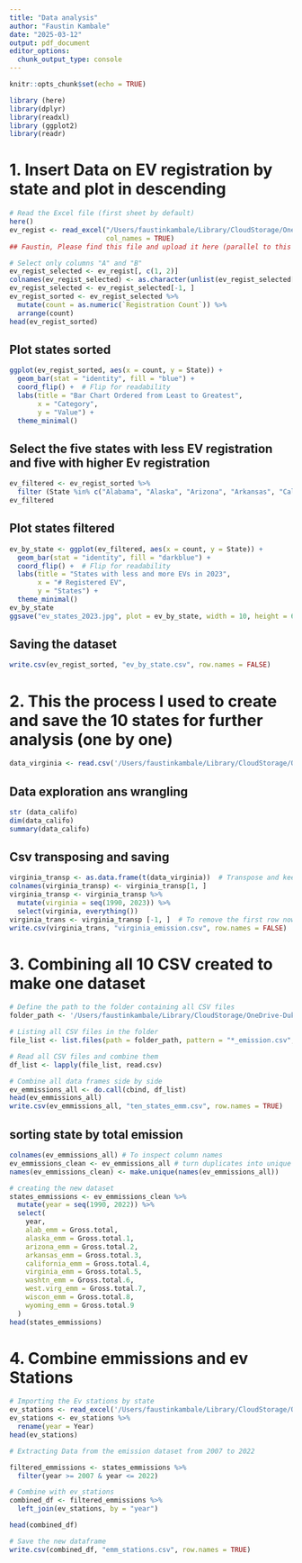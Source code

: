 ```yaml
---
title: "Data analysis"
author: "Faustin Kambale"
date: "2025-03-12"
output: pdf_document
editor_options: 
  chunk_output_type: console
---
```


```r
knitr::opts_chunk$set(echo = TRUE)
```

```r
library (here)
library(dplyr)
library(readxl)
library (ggplot2)
library(readr)
```

# 1. Insert Data on EV registration by state and plot in descending

```r
# Read the Excel file (first sheet by default)
here()
ev_regist <- read_excel("/Users/faustinkambale/Library/CloudStorage/OneDrive-DukeUniversity/Duke/Classes/Spring 2025/Stat modelling/Project/ev-registration-by-state.xlsx", 
                        col_names = TRUE)   
## Faustin, Please find this file and upload it here (parallel to this rmd)

# Select only columns "A" and "B"
ev_regist_selected <- ev_regist[, c(1, 2)]
colnames(ev_regist_selected) <- as.character(unlist(ev_regist_selected[1, ]))  # Convert first row to column names
ev_regist_selected <- ev_regist_selected[-1, ]
ev_regist_sorted <- ev_regist_selected %>%
  mutate(count = as.numeric(`Registration Count`)) %>%
  arrange(count)
head(ev_regist_sorted)
```

## Plot states sorted 

```r
ggplot(ev_regist_sorted, aes(x = count, y = State)) +
  geom_bar(stat = "identity", fill = "blue") +
  coord_flip() +  # Flip for readability
  labs(title = "Bar Chart Ordered from Least to Greatest",
       x = "Category",
       y = "Value") +
  theme_minimal()
```

## Select the five states with less EV registration and five with higher Ev registration

```r
ev_filtered <- ev_regist_sorted %>%
  filter (State %in% c("Alabama", "Alaska", "Arizona", "Arkansas", "California", "Virginia", "Washington", "West Virginia", "Wisconsin", "Wyoming"))
ev_filtered
```

## Plot states filtered 

```r
ev_by_state <- ggplot(ev_filtered, aes(x = count, y = State)) +
  geom_bar(stat = "identity", fill = "darkblue") +
  coord_flip() +  # Flip for readability
  labs(title = "States with less and more EVs in 2023",
       x = "# Registered EV",
       y = "States") +
  theme_minimal()
ev_by_state
ggsave("ev_states_2023.jpg", plot = ev_by_state, width = 10, height = 6, dpi = 300)
```

## Saving the dataset 
```r
write.csv(ev_regist_sorted, "ev_by_state.csv", row.names = FALSE)
```

# 2. This the process I used to create and save the 10 states for further analysis (one by one)

```r
data_virginia <- read.csv('/Users/faustinkambale/Library/CloudStorage/OneDrive-DukeUniversity/Duke/Classes/Spring 2025/Stat modelling/Lab/ENV710_github_test_killeenj/raw data/Virginia.csv', header = TRUE, stringsAsFactors = FALSE)
```

## Data exploration ans wrangling 

```r
str (data_califo)
dim(data_califo)
summary(data_califo)
```

## Csv transposing and saving

```r
virginia_transp <- as.data.frame(t(data_virginia))  # Transpose and keep as dataframe
colnames(virginia_transp) <- virginia_transp[1, ]
virginia_transp <- virginia_transp %>%
  mutate(virginia = seq(1990, 2023)) %>%
  select(virginia, everything())
virginia_trans <- virginia_transp [-1, ]  # To remove the first row now that it's used as column names
write.csv(virginia_trans, "virginia_emission.csv", row.names = FALSE)
```

# 3. Combining all 10 CSV created to make one dataset

```r
# Define the path to the folder containing all CSV files
folder_path <- '/Users/faustinkambale/Library/CloudStorage/OneDrive-DukeUniversity/Duke/Classes/Spring 2025/Stat modelling/Lab/ENV710_github_test_killeenj/Processed' 

# Listing all CSV files in the folder
file_list <- list.files(path = folder_path, pattern = "*_emission.csv", full.names = TRUE)

# Read all CSV files and combine them
df_list <- lapply(file_list, read.csv)

# Combine all data frames side by side
ev_emmissions_all <- do.call(cbind, df_list)
head(ev_emmissions_all)
write.csv(ev_emmissions_all, "ten_states_emm.csv", row.names = TRUE)
```

## sorting state by total emission 

```r
colnames(ev_emmissions_all) # To inspect column names
ev_emmissions_clean <- ev_emmissions_all # turn duplicates into unique names
names(ev_emmissions_clean) <- make.unique(names(ev_emmissions_all))

# creating the new dataset
states_emmissions <- ev_emmissions_clean %>%
  mutate(year = seq(1990, 2022)) %>%
  select(
    year,
    alab_emm = Gross.total,
    alaska_emm = Gross.total.1,
    arizona_emm = Gross.total.2,
    arkansas_emm = Gross.total.3,
    california_emm = Gross.total.4,
    virginia_emm = Gross.total.5,
    washtn_emm = Gross.total.6,
    west.virg_emm = Gross.total.7,
    wiscon_emm = Gross.total.8,
    wyoming_emm = Gross.total.9
  )
head(states_emmissions)
```

# 4. Combine emmissions and ev Stations 

```r
# Importing the Ev stations by state 
ev_stations <- read_excel('/Users/faustinkambale/Library/CloudStorage/OneDrive-DukeUniversity/Duke/Classes/Spring 2025/Stat modelling/Lab/ENV710_github_test_killeenj/EV_stations_by_state.xlsx', sheet = "Combined")
ev_stations <- ev_stations %>%
  rename(year = Year)
head(ev_stations)

# Extracting Data from the emission dataset from 2007 to 2022 

filtered_emmissions <- states_emmissions %>%
  filter(year >= 2007 & year <= 2022)

# Combine with ev_stations
combined_df <- filtered_emmissions %>%
  left_join(ev_stations, by = "year")

head(combined_df)

# Save the new dataframe
write.csv(combined_df, "emm_stations.csv", row.names = TRUE)
```

```r

```

